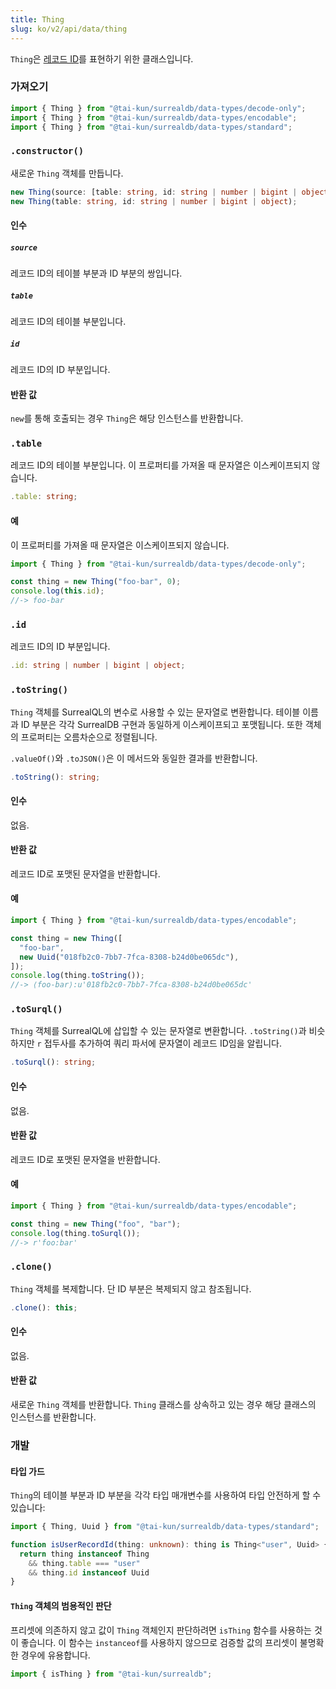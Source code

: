 ```yaml
---
title: Thing
slug: ko/v2/api/data/thing
---
```



`Thing`은 [레코드 ID](https://surrealdb.com/docs/surrealql/datamodel/ids)를 표현하기 위한 클래스입니다.

### 가져오기

```ts
import { Thing } from "@tai-kun/surrealdb/data-types/decode-only";
import { Thing } from "@tai-kun/surrealdb/data-types/encodable";
import { Thing } from "@tai-kun/surrealdb/data-types/standard";
```

### `.constructor()`

새로운 `Thing` 객체를 만듭니다.

```ts
new Thing(source: [table: string, id: string | number | bigint | object]);
new Thing(table: string, id: string | number | bigint | object);
```

#### 인수

##### `source`

레코드 ID의 테이블 부분과 ID 부분의 쌍입니다.

##### `table`

레코드 ID의 테이블 부분입니다.

##### `id`

레코드 ID의 ID 부분입니다.

#### 반환 값

`new`를 통해 호출되는 경우 `Thing`은 해당 인스턴스를 반환합니다.

### `.table` <Badge variant="instance" /><Badge variant="property" /><Badge variant="decodeonly" />

레코드 ID의 테이블 부분입니다. 이 프로퍼티를 가져올 때 문자열은 이스케이프되지 않습니다.

```ts
.table: string;
```

#### 예

이 프로퍼티를 가져올 때 문자열은 이스케이프되지 않습니다.

```ts
import { Thing } from "@tai-kun/surrealdb/data-types/decode-only";

const thing = new Thing("foo-bar", 0);
console.log(this.id);
//-> foo-bar
```

### `.id` <Badge variant="instance" /><Badge variant="property" /><Badge variant="decodeonly" />

레코드 ID의 ID 부분입니다.

```ts
.id: string | number | bigint | object;
```

### `.toString()` <Badge variant="instance" /><Badge variant="method" /><Badge variant="encodable" />

`Thing` 객체를 SurrealQL의 변수로 사용할 수 있는 문자열로 변환합니다. 테이블 이름과 ID 부분은 각각 SurrealDB 구현과 동일하게 이스케이프되고 포맷됩니다. 또한 객체의 프로퍼티는 오름차순으로 정렬됩니다.

`.valueOf()`와 `.toJSON()`은 이 메서드와 동일한 결과를 반환합니다.

```ts
.toString(): string;
```

#### 인수

없음.

#### 반환 값

레코드 ID로 포맷된 문자열을 반환합니다.

#### 예

```ts
import { Thing } from "@tai-kun/surrealdb/data-types/encodable";

const thing = new Thing([
  "foo-bar",
  new Uuid("018fb2c0-7bb7-7fca-8308-b24d0be065dc"),
]);
console.log(thing.toString());
//-> ⟨foo-bar⟩:u'018fb2c0-7bb7-7fca-8308-b24d0be065dc'
```

### `.toSurql()` <Badge variant="instance" /><Badge variant="method" /><Badge variant="encodable" />

`Thing` 객체를 SurrealQL에 삽입할 수 있는 문자열로 변환합니다. `.toString()`과 비슷하지만 `r` 접두사를 추가하여 쿼리 파서에 문자열이 레코드 ID임을 알립니다.

```ts
.toSurql(): string;
```

#### 인수

없음.

#### 반환 값

레코드 ID로 포맷된 문자열을 반환합니다.

#### 예

```ts
import { Thing } from "@tai-kun/surrealdb/data-types/encodable";

const thing = new Thing("foo", "bar");
console.log(thing.toSurql());
//-> r'foo:bar'
```

### `.clone()` <Badge variant="instance" /><Badge variant="method" /><Badge variant="standard" />

`Thing` 객체를 복제합니다. 단 ID 부분은 복제되지 않고 참조됩니다.

```ts
.clone(): this;
```

#### 인수

없음.

#### 반환 값

새로운 `Thing` 객체를 반환합니다. `Thing` 클래스를 상속하고 있는 경우 해당 클래스의 인스턴스를 반환합니다.

### 개발

#### 타입 가드

`Thing`의 테이블 부분과 ID 부분을 각각 타입 매개변수를 사용하여 타입 안전하게 할 수 있습니다:

```ts
import { Thing, Uuid } from "@tai-kun/surrealdb/data-types/standard";

function isUserRecordId(thing: unknown): thing is Thing<"user", Uuid> {
  return thing instanceof Thing
    && thing.table === "user"
    && thing.id instanceof Uuid
}
```

#### `Thing` 객체의 범용적인 판단

프리셋에 의존하지 않고 값이 `Thing` 객체인지 판단하려면 `isThing` 함수를 사용하는 것이 좋습니다. 이 함수는 `instanceof`를 사용하지 않으므로 검증할 값의 프리셋이 불명확한 경우에 유용합니다.

```ts
import { isThing } from "@tai-kun/surrealdb";
```
